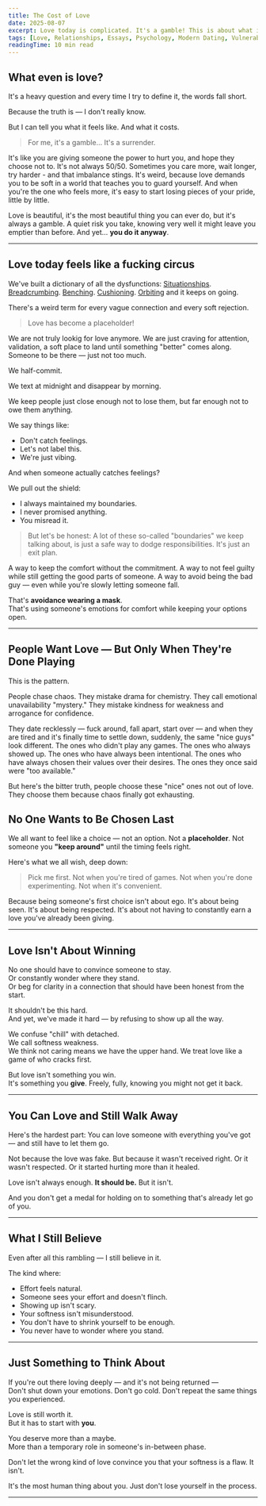 ```yaml
---
title: The Cost of Love
date: 2025-08-07
excerpt: Love today is complicated. It's a gamble! This is about what it really costs and the things we rarely say out loud.
tags: [Love, Relationships, Essays, Psychology, Modern Dating, Vulnerability]
readingTime: 10 min read
---
```


## What even is love?

It's a heavy question and every time I try to define it, the words fall short.

Because the truth is — I don't really know.

But I can tell you what it feels like. And what it costs.

> For me, it's a gamble... It's a surrender.

It's like you are giving someone the power to hurt you, and hope they choose not to. It's not always 50/50. Sometimes you care more, wait longer, try harder - and that imbalance stings. It's weird, because love demands you to be soft in a world that teaches you to guard yourself. And when you're the one who feels more, it's easy to start losing pieces of your pride, little by little.

Love is beautiful, it's the most beautiful thing you can ever do, but it's always a gamble. A quiet risk you take, knowing very well it might leave you emptier than before. And yet… **you do it anyway**.

---

## Love today feels like a fucking circus

We've built a dictionary of all the dysfunctions: [Situationships](https://www.urbandictionary.com/define.php?term=Situationship). [Breadcrumbing](https://www.urbandictionary.com/define.php?term=Breadcrumbing). [Benching](https://www.urbandictionary.com/define.php?term=benching). [Cushioning](https://www.urbandictionary.com/define.php?term=Cushioning). [Orbiting](https://www.urbandictionary.com/define.php?term=Orbiting) and it keeps on going.

There's a weird term for every vague connection and every soft rejection.

> Love has become a placeholder!

We are not truly lookig for love anymore. We are just craving for attention, validation, a soft place to land until something "better" comes along. Someone to be there — just not too much.

We half-commit.

We text at midnight and disappear by morning.

We keep people just close enough not to lose them, but far enough not to owe them anything.

We say things like:

- Don't catch feelings.
- Let's not label this.
- We're just vibing.

And when someone actually catches feelings?

We pull out the shield:

- I always maintained my boundaries.
- I never promised anything.
- You misread it.

> But let's be honest: A lot of these so-called "boundaries" we keep talking about, is just a safe way to dodge responsibilities. It's just an exit plan.

A way to keep the comfort without the commitment.
A way to not feel guilty while still getting the good parts of someone.
A way to avoid being the bad guy — even while you're slowly letting someone fall.

That's **avoidance wearing a mask**.  
That's using someone's emotions for comfort while keeping your options open.

---

## People Want Love — But Only When They're Done Playing

This is the pattern.

People chase chaos.
They mistake drama for chemistry.
They call emotional unavailability "mystery."
They mistake kindness for weakness and arrogance for confidence.

They date recklessly — fuck around, fall apart, start over — and when they are tired and it's finally time to settle down, suddenly, the same "nice guys" look different. The ones who didn't play any games. The ones who always showed up. The ones who have always been intentional. The ones who have always chosen their values over their desires. The ones they once said were "too available."

But here's the bitter truth, people choose these "nice" ones not out of love. They choose them because chaos finally got exhausting.

## No One Wants to Be Chosen Last

We all want to feel like a choice — not an option.
Not a **placeholder**. Not someone you **"keep around"** until the timing feels right.

Here's what we all wish, deep down:

> Pick me first. Not when you're tired of games. Not when you're done experimenting. Not when it's convenient.

Because being someone's first choice isn't about ego.
It's about being seen.
It's about being respected.
It's about not having to constantly earn a love you've already been giving.

---

## Love Isn't About Winning

No one should have to convince someone to stay.  
Or constantly wonder where they stand.  
Or beg for clarity in a connection that should have been honest from the start.

It shouldn't be this hard.  
And yet, we've made it hard — by refusing to show up all the way.

We confuse "chill" with detached.  
We call softness weakness.  
We think not caring means we have the upper hand.
We treat love like a game of who cracks first.

But love isn't something you win.  
It's something you **give**.
Freely, fully, knowing you might not get it back.

---

## You Can Love and Still Walk Away

Here's the hardest part:
You can love someone with everything you've got — and still have to let them go.

Not because the love was fake. But because it wasn't received right. Or it wasn't respected. Or it started hurting more than it healed.

Love isn't always enough.
**It should be.** But it isn't.

And you don't get a medal for holding on to something that's already let go of you.

---

## What I Still Believe

Even after all this rambling — I still believe in it.

The kind where:

- Effort feels natural.
- Someone sees your effort and doesn't flinch.
- Showing up isn't scary.
- Your softness isn't misunderstood.
- You don't have to shrink yourself to be enough.
- You never have to wonder where you stand.

---

## Just Something to Think About

If you're out there loving deeply — and it's not being returned —  
Don't shut down your emotions. Don't go cold. Don't repeat the same things you experienced.

Love is still worth it.  
But it has to start with **you**.

You deserve more than a maybe.  
More than a temporary role in someone's in-between phase.

Don't let the wrong kind of love convince you that your softness is a flaw. It isn't.

It's the most human thing about you. Just don't lose yourself in the process.

---
